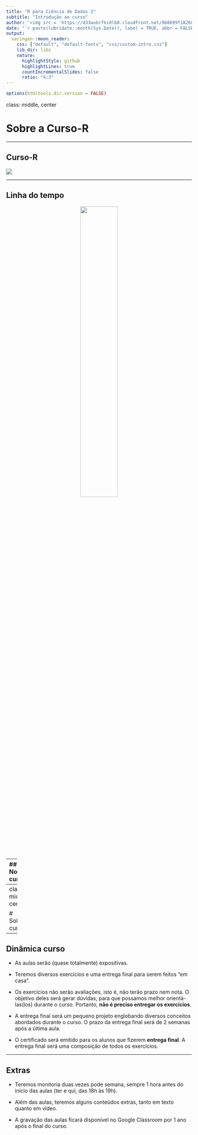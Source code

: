 ```yaml
---
title: "R para Ciência de Dados 2"
subtitle: "Introdução ao curso"
author: "<img src = 'https://d33wubrfki0l68.cloudfront.net/9b0699f18268059bdd2e5c21538a29eade7cbd2b/67e5c/img/logo/cursor1-5.png' width = '30%'>"
date: "`r paste(lubridate::month(Sys.Date(), label = TRUE, abbr = FALSE, locale = 'pt_BR.UTF-8'), 'de', lubridate::year(Sys.Date()))`"
output:
  xaringan::moon_reader:
    css: ["default", "default-fonts", "css/custom-intro.css"]
    lib_dir: libs
    nature:
      highlightStyle: github
      highlightLines: true
      countIncrementalSlides: false
      ratio: "4:3"
---
```


```r
options(htmltools.dir.version = FALSE)
```

class: middle, center

# Sobre a Curso-R

---

## Curso-R

<img src="img/01-introducao-ao-curso/professores.png" style=" display: block; margin-left: auto; margin-right: auto;"></img>

---

## Linha do tempo

<center>
<img src="img/01-introducao-ao-curso/linha_do_tempo.png" width = 45%></img>
</center>

---
## Nossos cursos

```r
tab <- tibble::tribble(
  ~curso_nome, ~curso_url, ~curso_tipo,
  "R para Ciência de Dados I", "https://www.curso-r.com/cursos/r4ds-1/", "Programação em R",
  "R para Ciência de Dados II","https://www.curso-r.com/cursos/r4ds-2/", "Programação em R",
  "Introdução ao R com C++", "https://www.curso-r.com/cursos/rcpp/", "Programação em R",
  "Regressão linear", "https://www.curso-r.com/cursos/regressao-linear/", "Modelagem",
  "Machine Learning", "https://www.curso-r.com/cursos/intro-machine-learning/", "Modelagem",
  "XGBoost", "https://www.curso-r.com/cursos/xgboost/", "Modelagem",
  "Deep Learning", "https://www.curso-r.com/cursos/deep-learning/", "Modelagem",
  "Web scraping", "https://www.curso-r.com/cursos/web-scraping/", "Extração de dados",
  "Dashboards", "https://www.curso-r.com/cursos/dashboards/", "Comunicação e automação",
  "Deploy", "https://www.curso-r.com/cursos/deploy/", "Comunicação e automação"
)

templatesR6::criar_slide_nossos_cursos(tab)
```

---
class: middle, center

# Sobre o curso

---
## Dinâmica curso

- As aulas serão (quase totalmente) expositivas.

- Teremos diversos exercícios e uma entrega final para serem feitos "em casa".

- Os exercícios não serão avaliações, isto é, não terão prazo nem nota. O objetivo deles será gerar dúvidas, para que possamos melhor orientá-las(los) durante o curso. Portanto, **não é preciso entregar os exercícios**.

- A entrega final será um pequeno projeto englobando diversos conceitos abordados durante o curso. O prazo da entrega final será de 2 semanas após a última aula.

- O certificado será emitido para os alunos que fizerem **entrega final**. A entrega final será uma composição de todos os exercícios. 

---
## Extras

- Teremos monitoria duas vezes pode semana, sempre 1 hora antes do início das aulas (ter e qui, das 18h às 19h).

- Além das aulas, teremos alguns conteúdos extras, tanto em texto quanto em vídeo.

- A gravação das aulas ficará disponível no Google Classroom por 1 ano após o final do curso.

